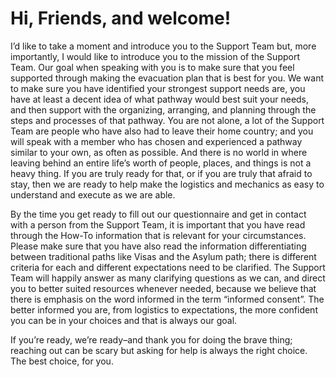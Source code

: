 # Hi, Friends, and welcome!

I’d like to take a moment and introduce you to the Support Team but, more importantly, I would like to introduce you to the mission of the Support Team. Our goal when speaking with you is to make sure that you feel supported through making the evacuation plan that is best for you. We want to make sure you have identified your strongest support needs are, you have at least a decent idea of what pathway would best suit your needs, and then support with the organizing, arranging, and planning through the steps and processes of that pathway. You are not alone, a lot of the Support Team are people who have also had to leave their home country; and you will speak with a member who has chosen and experienced a pathway similar to your own, as often as possible. And there is no world in where leaving behind an entire life’s worth of people, places, and things is not a heavy thing. If you are truly ready for that, or if you are truly that afraid to stay, then we are ready to help make the logistics and mechanics as easy to understand and execute as we are able.

By the time you get ready to fill out our questionnaire and get in contact with a person from the Support Team, it is important that you have read through the How-To information that is relevant for your circumstances. Please make sure that you have also read the information differentiating between traditional paths like Visas and the Asylum path; there is different criteria for each and different expectations need to be clarified. The Support Team will happily answer as many clarifying questions as we can, and direct you to better suited resources whenever needed, because we believe that there is emphasis on the word informed in the term “informed consent”. The better informed you are, from logistics to expectations, the more confident you can be in your choices and that is always our goal.

If you’re ready, we’re ready–and thank you for doing the brave thing; reaching out can be scary but asking for help is always the right choice. The best choice, for you.
